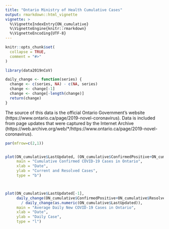 ```yaml
---
title: "Ontario Ministry of Health Cumulative Cases"
output: rmarkdown::html_vignette
vignette: >
  %\VignetteIndexEntry{ON_cumulative}
  %\VignetteEngine{knitr::rmarkdown}
  %\VignetteEncoding{UTF-8}
---
```


```r
knitr::opts_chunk$set(
  collapse = TRUE,
  comment = "#>"
)
```

```r
library(data2019nCoV)

daily_change <- function(series) {
  change <- c(series, NA) - c(NA, series)
  change <- change[-1]
  change <- change[-length(change)]
  return(change)
}
```

The source of this data is the official Ontario Government's website (https://www.ontario.ca/page/2019-novel-coronavirus). Data is included from page updates that were captured by the Internet Archive (https://web.archive.org/web/*/https://www.ontario.ca/page/2019-novel-coronavirus).

```r

par(mfrow=c(2,1))


plot(ON_cumulative$LastUpdated, (ON_cumulative$ConfirmedPositive+ON_cumulative$Resolved),
     main = "Cumulative Confirmed COVID-19 Cases in Ontario",
     xlab = "Date",
     ylab = "Current and Resolved Cases",
     type = "b")



plot(ON_cumulative$LastUpdated[-1],
     daily_change(ON_cumulative$ConfirmedPositive+ON_cumulative$Resolved)
       / daily_change(as.numeric(ON_cumulative$LastUpdated)),
     main = "Average Daily New COVID-19 Cases in Ontario",
     xlab = "Date",
     ylab = "Daily Case",
     type = "l")

```